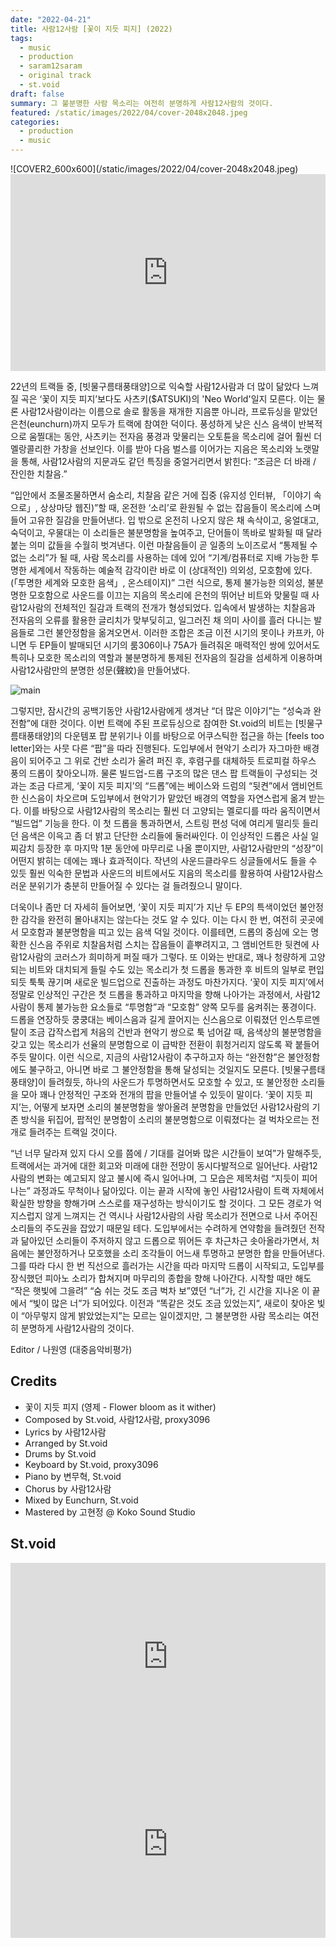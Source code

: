 ```yaml
---
date: "2022-04-21"
title: 사람12사람 [꽃이 지듯 피지] (2022)
tags:
  - music
  - production
  - saram12saram
  - original track
  - st.void
draft: false
summary: 그 불분명한 사람 목소리는 여전히 분명하게 사람12사람의 것이다.
featured: /static/images/2022/04/cover-2048x2048.jpeg
categories:
  - production
  - music
---
```


<div className="container flex justify-center">
  ![COVER2_600x600](/static/images/2022/04/cover-2048x2048.jpeg)
</div>

<div className="aspect-ratio container flex justify-center">
  <iframe
    width="100%"
    height="315"
    src="https://www.youtube.com/embed/44mXg1qOSys"
    title="YouTube video player"
    frameBorder="0"
    allow="accelerometer; autoplay; clipboard-write; encrypted-media; gyroscope; picture-in-picture"
    webkitallowfullscreen="true"
    mozallowfullscreen="true"
    allowFullScreen
  ></iframe>
</div>

22년의 트랙들 중, [빗물구름태풍태양]으로 익숙할 사람12사람과 더 많이 닮았다 느껴질 곡은 ‘꽃이 지듯 피지’보다도
사츠키($ATSUKI)의 'Neo World'일지 모른다. 이는 물론 사람12사람이라는 이름으로 솔로 활동을 재개한 지음뿐
아니라, 프로듀싱을 맡았던 은천(eunchurn)까지 모두가 트랙에 참여한 덕이다. 풍성하게 낮은 신스 음색이 반복적으로
움찔대는 동안, 사츠키는 전자음 풍경과 맞물리는 오토튠을 목소리에 걸어 훨씬 더 멜랑콜리한 가창을 선보인다.
이를 받아 다음 벌스를 이어가는 지음은 목소리와 노랫말을 통해, 사람12사람의 지문과도 같던 특징을 중얼거리면서
밝힌다: “조금은 더 바래 / 잔인한 치찰음.”

“입안에서 조물조물하면서 숨소리, 치찰음 같은 거에 집중 (유지성 인터뷰, 「이야기 속으로」, 상상마당 웹진)”할 때, 온전한 ‘소리’로 환원될 수 없는 잡음들이 목소리에 스며들어 고유한 질감을 만들어낸다. 입 밖으로 온전히 나오지 않은 채 속삭이고, 웅얼대고, 숙덕이고, 우물대는 이 소리들은 불분명함을 높여주고, 단어들이 똑바로 발화될 때 달라붙는 의미 값들을 수월히 벗겨낸다. 이런 마찰음들이 곧 일종의 노이즈로서 “통제될 수 없는 소리”가 될 때, 사람 목소리를 사용하는 데에 있어 “기계/컴퓨터로 지배 가능한 투명한 세계에서 작동하는 예술적 감각이란 바로 이 (상대적인) 의외성, 모호함에 있다. (「투명한 세계와 모호한 음색」, 온스테이지)” 그런 식으로, 통제 불가능한 의외성, 불분명한 모호함으로 사운드를 이끄는 지음의 목소리에 은천의 뛰어난 비트와 맞물릴 때 사람12사람의 전체적인 질감과 트랙의 전개가 형성되었다. 입속에서 발생하는 치찰음과 전자음의 오류를 활용한 글리치가 맞부딪히고, 일그러진 채 의미 사이를 흘러 다니는 발음들로 그런 불안정함을 옮겨오면서. 이러한 조합은 조금 이전 시기의 못이나 카프카, 아니면 두 EP들이 발매되던 시기의 룸306이나 75A가 들려줘온 매력적인 쌍에 있어서도 특히나 모호한 목소리의 역할과 불분명하게 통제된 전자음의 질감을 섬세하게 이용하며 사람12사람만의 분명한 성문(聲紋)을 만들어냈다.

![main](/static/images/2022/04/main.jpeg)

그렇지만, 잠시간의 공백기동안 사람12사람에게 생겨난 “더 많은 이야기”는 “성숙과 완전함”에 대한 것이다. 이번 트랙에 주된 프로듀싱으로 참여한 St.void의 비트는 [빗물구름태풍태양]의 다운템포 팝 분위기나 이를 바탕으로 어쿠스틱한 접근을 하는 [feels too letter]와는 사뭇 다른 “팝”을 따라 진행된다. 도입부에서 현악기 소리가 자그마한 배경음이 되어주고 그 위로 건반 소리가 울려 퍼진 후, 후렴구를 대체하듯 트로피컬 하우스 풍의 드롭이 찾아오니까. 물론 빌드업-드롭 구조의 많은 댄스 팝 트랙들이 구성되는 것과는 조금 다르게, ‘꽃이 지듯 피지’의 “드롭”에는 베이스와 드럼의 “뒷켠”에서 앰비언트한 신스음이 차오르며 도입부에서 현악기가 맡았던 배경의 역할을 자연스럽게 옮겨 받는다. 이를 바탕으로 사람12사람의 목소리는 훨씬 더 고양되는 멜로디를 따라 움직이면서 “빌드업” 기능을 한다. 이 첫 드롭을 통과하면서, 스트링 편성 덕에 여리게 떨리듯 들리던 음색은 이윽고 좀 더 밝고 단단한 소리들에 둘러싸인다. 이 인상적인 드롭은 사실 일찌감치 등장한 후 마지막 1분 동안에 마무리로 나올 뿐이지만, 사람12사람만의 “성장”이 어떤지 밝히는 데에는 꽤나 효과적이다. 작년의 사운드클라우드 싱글들에서도 들을 수 있듯 훨씬 익숙한 문법과 사운드의 비트에서도 지음의 목소리를 활용하여 사람12사람스러운 분위기가 충분히 만들어질 수 있다는 걸 들려줬으니 말이다.

더욱이나 좀만 더 자세히 들어보면, ‘꽃이 지듯 피지’가 지난 두 EP의 특색이었던 불안정한 감각을 완전히 몰아내지는 않는다는 것도 알 수 있다. 이는 다시 한 번, 여전히 곳곳에서 모호함과 불분명함을 띠고 있는 음색 덕일 것이다. 이를테면, 드롭의 중심에 오는 명확한 신스음 주위로 치찰음처럼 스치는 잡음들이 흩뿌려지고, 그 앰비언트한 뒷켠에 사람12사람의 코러스가 희미하게 퍼질 때가 그렇다. 또 이와는 반대로, 꽤나 청량하게 고양되는 비트와 대치되게 들릴 수도 있는 목소리가 첫 드롭을 통과한 후 비트의 일부로 편입되듯 툭툭 끊기며 새로운 빌드업으로 진출하는 과정도 마찬가지다. ‘꽃이 지듯 피지’에서 정말로 인상적인 구간은 첫 드롭을 통과하고 마지막을 향해 나아가는 과정에서, 사람12사람이 통제 불가능한 요소들로 “투명함”과 “모호함” 양쪽 모두를 움켜쥐는 풍경이다. 드롭을 연장하듯 쿵쿵대는 베이스음과 길게 끌어지는 신스음으로 이뤄졌던 인스투르멘탈이 조금 갑작스럽게 처음의 건반과 현악기 쌍으로 툭 넘어갈 때, 음색상의 불분명함을 갖고 있는 목소리가 선율의 분명함으로 이 급박한 전환이 휘청거리지 않도록 꽉 붙들어주듯 말이다. 이런 식으로, 지금의 사람12사람이 추구하고자 하는 “완전함”은 불안정함에도 불구하고, 아니면 바로 그 불안정함을 통해 달성되는 것일지도 모른다. [빗물구름태풍태양]이 들려줬듯, 하나의 사운드가 투명하면서도 모호할 수 있고, 또 불안정한 소리들을 모아 꽤나 안정적인 구조와 전개의 팝을 만들어낼 수 있듯이 말이다. ‘꽃이 지듯 피지’는, 어떻게 보자면 소리의 불분명함을 쌓아올려 분명함을 만들었던 사람12사람의 기존 방식을 뒤집어, 팝적인 분명함이 소리의 불분명함으로 이뤄졌다는 걸 벅차오르는 전개로 들려주는 트랙일 것이다.

“넌 너무 달라져 있지 다시 오를 쯤에 / 기대를 걸어봐 많은 시간들이 보여”가 말해주듯, 트랙에서는 과거에 대한 회고와 미래에 대한 전망이 동시다발적으로 일어난다. 사람12사람의 변화는 예고되지 않고 불시에 즉시 일어나며, 그 모습은 제목처럼 “지듯이 피어나는” 과정과도 무척이나 닮아있다. 이는 끝과 시작에 놓인 사람12사람이 트랙 자체에서 확실한 방향을 향해가며 스스로를 재구성하는 방식이기도 할 것이다. 그 모든 경로가 억지스럽지 않게 느껴지는 건 역시나 사람12사람의 사람 목소리가 전면으로 나서 주어진 소리들의 주도권을 잡았기 때문일 테다. 도입부에서는 수려하게 연약함을 들려줬던 전작과 닮아있던 소리들이 주저하지 않고 드롭으로 뛰어든 후 차근차근 솟아올라가면서, 처음에는 불안정하거나 모호했을 소리 조각들이 어느새 투명하고 분명한 합을 만들어낸다. 그를 따라 다시 한 번 직선으로 흘러가는 시간을 따라 마지막 드롭이 시작되고, 도입부를 장식했던 피아노 소리가 합쳐지며 마무리의 종합을 향해 나아간다. 시작할 때만 해도 “작은 햇빛에 그을려” “숨 쉬는 것도 조금 벅차 보”였던 “너”가, 긴 시간을 지나온 이 끝에서 “빛이 많은 너”가 되어있다. 이전과 “똑같은 것도 조금 있었는지”, 새로이 찾아온 빛이 “아무렇지 않게 밝았었는지”는 모르는 일이겠지만, 그 불분명한 사람 목소리는 여전히 분명하게 사람12사람의 것이다.

Editor / 나원영 (대중음악비평가)

## Credits

- 꽃이 지듯 피지 (영제 - Flower bloom as it wither)
- Composed by St.void, 사람12사람, proxy3096
- Lyrics by 사람12사람
- Arranged by St.void
- Drums by St.void
- Keyboard by St.void, proxy3096
- Piano by 변무혁, St.void
- Chorus by 사람12사람
- Mixed by Eunchurn, St.void
- Mastered by 고현정 @ Koko Sound Studio

## St.void

<div className="aspect-ratio container flex justify-center">
  <iframe
    width="100%"
    height="300"
    scrolling="no"
    frameBorder="no"
    allow="autoplay"
    src="https://w.soundcloud.com/player/?url=https%3A//api.soundcloud.com/tracks/702969088&color=%2317171c&auto_play=false&hide_related=false&show_comments=true&show_user=true&show_reposts=false&show_teaser=true&visual=true"
  ></iframe>
</div>

<div className="aspect-ratio container flex justify-center">
  <iframe
    width="100%"
    height="300"
    scrolling="no"
    frameBorder="no"
    allow="autoplay"
    src="https://w.soundcloud.com/player/?url=https%3A//api.soundcloud.com/tracks/714294748&color=%2317171c&auto_play=false&hide_related=false&show_comments=true&show_user=true&show_reposts=false&show_teaser=true&visual=true"
  ></iframe>
</div>
